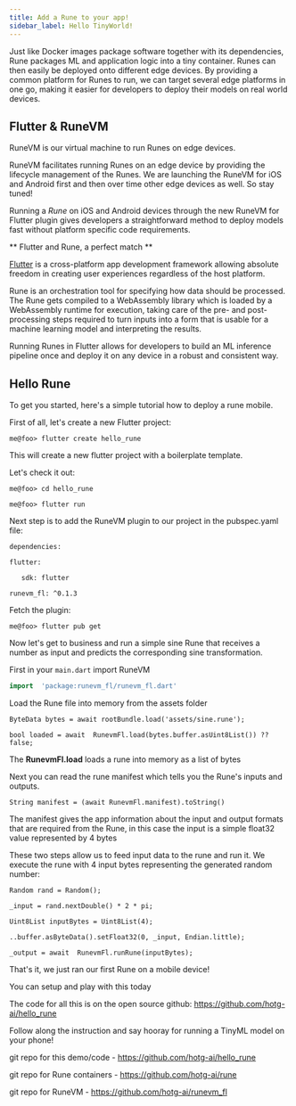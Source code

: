 ```yaml
---
title: Add a Rune to your app!
sidebar_label: Hello TinyWorld!
---
```


Just like Docker images package software together with its dependencies, 
Rune packages ML and application logic into a tiny container. 
Runes can then easily be deployed onto different edge devices. 
By providing a common platform for Runes to run, we can target several edge platforms in one go, 
making it easier for developers to deploy their models on real world devices.

## Flutter & RuneVM

RuneVM is our virtual machine to run Runes on edge devices. 

RuneVM facilitates running Runes on an edge device by providing the lifecycle management of the Runes. We are launching the RuneVM for iOS and Android first and then over time other edge devices as well. So stay tuned!

Running a *Rune* on iOS and Android devices through the new RuneVM for Flutter plugin gives developers a straightforward method to deploy models fast without platform specific code requirements.

** Flutter and Rune, a perfect match **

[Flutter](https://flutter.dev/) is a cross-platform app development framework allowing absolute freedom in creating user experiences regardless of the host platform.  

Rune is an orchestration tool for specifying how data should be processed. The Rune gets compiled to a WebAssembly library which is loaded by a WebAssembly runtime for execution, taking care of the pre- and post-processing steps required to turn inputs into a form that is usable for a machine learning model and interpreting the results. 

Running Runes in Flutter allows for developers to build an ML inference pipeline once and deploy it on any device in a robust and consistent way.

## Hello Rune

To get you started, here's a simple tutorial how to deploy a rune mobile.

First of all, let's create a new Flutter project:

    me@foo> flutter create hello_rune

This will create a new flutter project with a boilerplate template.

Let's check it out:

    me@foo> cd hello_rune

    me@foo> flutter run

Next step is to add the RuneVM plugin to our project in the pubspec.yaml file:

    dependencies:

	flutter:

	   sdk: flutter

	runevm_fl: ^0.1.3

Fetch the plugin:

    me@foo> flutter pub get

Now let's get to business and run a simple sine Rune that receives a number as input and predicts the corresponding sine transformation.

First in your `main.dart` import RuneVM

```main.dart
import  'package:runevm_fl/runevm_fl.dart'
```

Load the Rune file into memory from the assets folder

```
ByteData bytes = await rootBundle.load('assets/sine.rune');

bool loaded = await  RunevmFl.load(bytes.buffer.asUint8List()) ?? false;
```

The **RunevmFl.load** loads a rune into memory as a list of bytes

Next you can read the rune manifest which tells you the Rune's inputs and outputs.

```
String manifest = (await RunevmFl.manifest).toString()
```

The manifest gives the app information about the input and output formats that are required from the Rune, in this case the input is a simple float32 value represented by 4 bytes

These two steps allow us to feed input data to the rune and run it. We execute the rune with 4 input bytes representing the generated random number:

```
Random rand = Random();

_input = rand.nextDouble() * 2 * pi;

Uint8List inputBytes = Uint8List(4);

..buffer.asByteData().setFloat32(0, _input, Endian.little);

_output = await  RunevmFl.runRune(inputBytes);
```

That's it, we just ran our first Rune on a mobile device!

You can setup and play with this today

The code for all this is on the open source github: https://github.com/hotg-ai/hello_rune

Follow along the instruction and say hooray for running a TinyML model on your phone!

git repo for this demo/code - https://github.com/hotg-ai/hello_rune

git repo for Rune containers - https://github.com/hotg-ai/rune

git repo for RuneVM - https://github.com/hotg-ai/runevm_fl 

